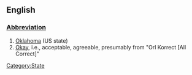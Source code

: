 ==English==
[[Category:State]]
===[[Wiktionary:List of acronyms and abbreviations|Abbreviation]]===
#[[Oklahoma]] (US state)
#[[Okay]], i.e., acceptable, agreeable, presumably from "Orl Korrect [All Correct]"